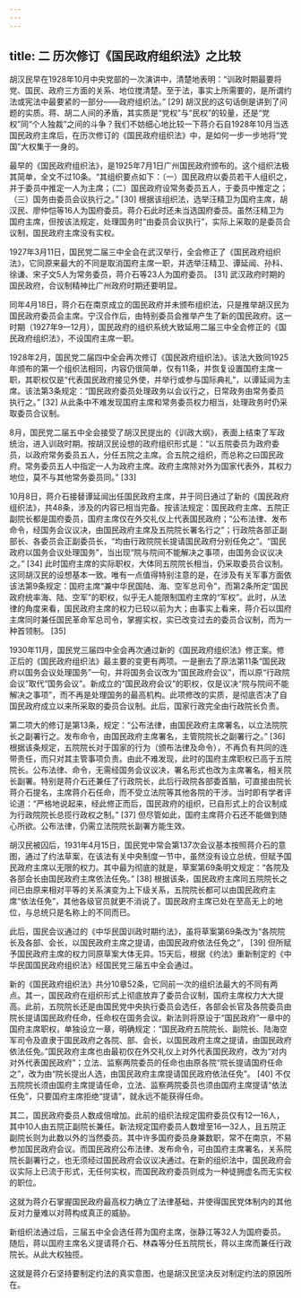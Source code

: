 ```yaml
---
---
---
```

title: 二 历次修订《国民政府组织法》之比较
---




胡汉民早在1928年10月中央党部的一次演讲中，清楚地表明：“训政时期最要将党、国民、政府三方面的关系、地位搅清楚。至于法，事实上所需要的，是所谓约法或宪法中最要紧的一部分——政府组织法。” [29] 胡汉民的这句话倒是讲到了问题的实质。蒋、胡二人间的矛盾，其实质是“党权”与“民权”的较量，还是“党权”同“个人独裁”之间的斗争？我们不妨细心地比较一下蒋介石自1928年10月当选国民政府主席后，在历次修订的《国民政府组织法》中，是如何一步一步地将“党国”大权集于一身的。

最早的《国民政府组织法》，是1925年7月1日广州国民政府颁布的。这个组织法极其简单，全文不过10条。“其组织要点如下：（一）国民政府以委员若干人组织之，并于委员中推定一人为主席；（二）国民政府设常务委员五人，于委员中推定之；（三）国务由委员会议执行之。” [30] 根据该组织法，选举汪精卫为国府主席，胡汉民、廖仲恺等16人为国府委员。蒋介石此时还未当选国府委员。虽然汪精卫为国府主席，但按该法规定，处理国务时“由委员会议执行”，实际上采取的是委员合议制，国民政府主席没有实权。

1927年3月11日，国民党二届三中全会在武汉举行，全会修正了《国民政府组织法》，它同原来最大的不同是取消国府主席一职，并选举汪精卫、谭延闿、孙科、徐谦、宋子文5人为常务委员，蒋介石等23人为国府委员。 [31] 武汉政府时期的国民政府，合议制精神比广州政府时期还要明显。

同年4月18日，蒋介石在南京成立的国民政府并未颁布组织法，只是推举胡汉民为国民政府委员会主席。宁汉合作后，由特别委员会推举产生了新的国民政府。这一时期（1927年9—12月），国民政府的组织系统大致延用二届三中全会修正的《国民政府组织法》，不设国府主席一职。

1928年2月，国民党二届四中全会再次修订《国民政府组织法》。该法大致同1925年颁布的第一个组织法相同，内容仍很简单，仅有11条，并恢复设置国府主席一职，其职权仅是“代表国民政府接见外使，并举行或参与国际典礼”，以谭延闿为主席。该法第3条规定：“国民政府委员处理政务以会议行之，日常政务由常务委员执行之。” [32] 从此条中不难发现国府主席和常务委员权力相当，处理政务时仍采取委员合议制。

8月，国民党二届五中全会接受了胡汉民提出的《训政大纲》，表面上结束了军政统治，进入训政时期。按胡汉民设想的政府组织形式是：“以五院委员为政府委员，以政府常务委员五人，分任五院之主席。合五院之组织，而总称之曰国民政府。常务委员五人中指定一人为政府主席。政府主席除对外为国家代表外，其权力地位，莫不与其他常务委员同。” [33]

10月8日，蒋介石接替谭延闿出任国民政府主席，并于同日通过了新的《国民政府组织法》，共48条，涉及的内容已相当完备。按该法规定：国民政府主席、五院正副院长都是国府委员，国府主席仅在外交礼仪上代表国民政府；“公布法律、发布命令，经国务会议议决，由国民政府主席及五院院长署名行之”；行政院各部正副部长、各委员会正副委员长，“均由行政院院长提请国民政府分别任免之”。“国民政府以国务会议处理国务”，当出现“院与院间不能解决之事项，由国务会议议决之。” [34] 此时国府主席的实际职权，大体同五院院长相当，仍采取委员合议制。这同胡汉民的设想基本一致。唯有一点值得特别注意的是，在涉及有关军事方面依该法第9条规定：国府主席“兼中华民国陆、海、空军总司令”，而第2条所定“国民政府统率海、陆、空军”的职权，似乎无人能限制国府主席的“军权”。此时，从法律的角度来看，国民政府主席的权力已较以前为大；由事实上看来，蒋介石以国府主席同时兼任国民革命军总司令，掌握实权，实已改变过去的委员合议制，而为一种首领制。 [35]

1930年11月，国民党三届四中全会再次通过新的《国民政府组织法》修正案。修正后的《国民政府组织法》最主要的变更有两项。一是删去了原法第11条“国民政府以国务会议处理国务”一句，并将国务会议改为“国民政府会议”，而以原“行政院会议”取代“国务会议”。新成立的“国民政府会议”的职权，仅是议决“院与院间不能解决之事项”，而不再是处理国务的最高机构。此项修改的实质，是彻底否决了自国民政府成立以来所采取的委员合议制。此后，国家行政完全由行政院长负责。

第二项大的修订是第13条，规定：“公布法律，由国民政府主席署名，以立法院院长之副署行之。发布命令，由国民政府主席署名，主管院院长之副署行之。” [36] 根据该条规定，五院院长对于国家的行为（颁布法律及命令），不再负有共同的连带责任，而只对其主管事项负责。由此不难发现，此时的国府主席职权已高于五院院长。公布法律、命令，无需经国务会议议决，署名形式也改为主席署名，相关院长副署。特别是蒋介石还兼任了行政院长，此后行政院各部委首脑，可直接由院长蒋介石提名，主席蒋介石任命，而不受立法院等其他各院的干涉。当时即有学者评论道：“严格地说起来，经此修正而后，国民政府的组织，已自形式上的合议制成为行政院院长总揽行政权之制。” [37] 但尽管如此，国府主席蒋介石还不能做到随心所欲。公布法律，仍需立法院院长副署方能生效。

胡汉民被囚后，1931年4月15日，国民党中常会第137次会议基本按照蒋介石的意图，通过了约法草案，在该法有关中央制度一节中，虽然没有设立总统，但赋予国民政府主席以无限的权力。其中最为彻底的就是，草案第69条明文规定：“各院及各部会长由国民政府主席依法任免。” [38] 根据该条，国民政府主席同五院院长之间已由原来相对平等的关系演变为上下级关系，五院院长都可以由国民政府主席“依法任免”，其他各级官员就更不消说了。国民政府主席已处在至高无上的地位，与总统只是名称上的不同而已。

此后，国民会议通过的《中华民国训政时期约法》，虽将草案第69条改为“各院院长及各部、会长，以国民政府主席之提请，由国民政府依法任免之”， [39] 但所赋予国民政府主席的权力同原草案大体无异。15天后，根据《约法》重新制定的《中华民国国民政府组织法》经国民党三届五中全会通过。

新的《国民政府组织法》共分10章52条，它同前一次的组织法最大的不同有两点。其一，国民政府在组织形式上彻底放弃了委员合议制，国府主席权力大大提高。此前，五院院长还是由国民党中央执行委员会选任，各部会长官及各院委员由院长提请国民政府任命，任命权在国务会议。新法则将原设于“国民政府”一章中的国府主席职权，单独设立一章，明确规定：“国民政府五院院长、副院长、陆海空军司令及直隶于国民政府之各院、部、会长，以国民政府主席之提请，由国民政府依法任免。”国民政府主席也由最初仅在外交礼仪上对外代表国民政府，改为“对内对外代表国民政府”；立法、监察两院委员的任命也由原各院“院长提请国府任命之”，改为由“院长提出人选，由国民政府主席提请国民政府依法任免”。 [40] 不仅五院院长须由国府主席提请任命，立法、监察两院委员也须由国府主席提请“依法任免”，只要国府主席拒绝“提请”，就永远不能获得任命。

其二，国民政府委员人数成倍增加。此前的组织法规定国府委员仅有12—16人，其中10人由五院正副院长兼任。新法规定国府委员人数增至16—32人，且五院正副院长则为此数以外的当然委员。其中许多国府委员身兼数职，常不在南京，不易参加国民政府会议。而国民政府公布法律、发布命令，可由国府主席署名，关系院院长副署行之，也无须经过国民政府会议议决通过。在新的组织法中，国民政府会议实际上已流于形式，无任何实权，而国民政府委员则成为一种徒拥虚名而无实权的职位。

这就为蒋介石掌握国民政府最高权力确立了法律基础，并使得国民党体制内的其他反对力量难以对蒋构成真正的威胁。

新组织法通过后，三届五中全会选任蒋为国府主席，张静江等32人为国府委员。随后，蒋以国府主席名义提请蒋介石、林森等分任五院院长，蒋以主席而兼任行政院长。从此大权独揽。

这就是蒋介石坚持要制定约法的真实意图，也是胡汉民坚决反对制定约法的原因所在。